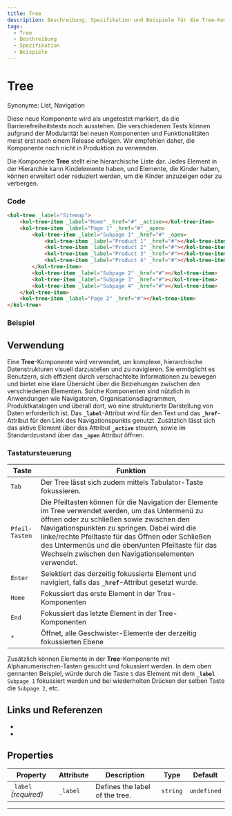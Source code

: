 ```yaml
---
title: Tree
description: Beschreibung, Spezifikation und Beispiele für die Tree-Komponente.
tags:
  - Tree
  - Beschreibung
  - Spezifikation
  - Beispiele
---
```



# Tree

Synonyme: List, Navigation

<kol-alert _type="warning" _variant="card">
	<kol-badge _color="#476af5" _label="Preview"></kol-badge> Diese neue Komponente wird als ungetestet markiert, da die Barrierefreiheitstests noch ausstehen. Die verschiedenen Tests können aufgrund der Modularität bei neuen Komponenten und Funktionalitäten meist erst nach einem Release erfolgen. Wir empfehlen daher, die Komponente noch nicht in Produktion zu verwenden.
</kol-alert>

Die Komponente **Tree** stellt eine hierarchische Liste dar. Jedes Element in der Hierarchie kann Kindelemente haben, und Elemente, die Kinder haben, können erweitert oder reduziert werden, um die Kinder anzuzeigen oder zu verbergen.

### Code

```html
<kol-tree _label="Sitemap">
	<kol-tree-item _label="Home" _href="#" _active></kol-tree-item>
	<kol-tree-item _label="Page 1" _href="#" _open>
		<kol-tree-item _label="Subpage 1" _href="#" _open>
			<kol-tree-item _label="Product 1" _href="#"></kol-tree-item>
			<kol-tree-item _label="Product 2" _href="#"></kol-tree-item>
			<kol-tree-item _label="Product 3" _href="#"></kol-tree-item>
			<kol-tree-item _label="Product 4" _href="#"></kol-tree-item>
		</kol-tree-item>
		<kol-tree-item _label="Subpage 2" _href="#"></kol-tree-item>
		<kol-tree-item _label="Subpage 3" _href="#"></kol-tree-item>
		<kol-tree-item _label="Subpage 4" _href="#"></kol-tree-item>
	</kol-tree-item>
	<kol-tree-item _label="Page 2" _href="#"></kol-tree-item>
</kol-tree>
```

### Beispiel

<kol-tree _label="Sitemap">
	<kol-tree-item _label="Home" _href="#" _active></kol-tree-item>
	<kol-tree-item _label="Page 1" _href="#" _open>
		<kol-tree-item _label="Subpage 1" _href="#" _open>
			<kol-tree-item _label="Product 1" _href="#"></kol-tree-item>
			<kol-tree-item _label="Product 2" _href="#"></kol-tree-item>
			<kol-tree-item _label="Product 3" _href="#"></kol-tree-item>
			<kol-tree-item _label="Product 4" _href="#"></kol-tree-item>
		</kol-tree-item>
		<kol-tree-item _label="Subpage 2" _href="#"></kol-tree-item>
		<kol-tree-item _label="Subpage 3" _href="#"></kol-tree-item>
		<kol-tree-item _label="Subpage 4" _href="#"></kol-tree-item>
	</kol-tree-item>
	<kol-tree-item _label="Page 2" _href="#"></kol-tree-item>
</kol-tree>

## Verwendung

Eine **Tree**-Komponente wird verwendet, um komplexe, hierarchische Datenstrukturen visuell darzustellen und zu navigieren. Sie ermöglicht es Benutzern, sich effizient durch verschachtelte Informationen zu bewegen und bietet eine klare Übersicht über die Beziehungen zwischen den verschiedenen Elementen. Solche Komponenten sind nützlich in Anwendungen wie Navigatoren, Organisationsdiagrammen, Produktkatalogen und überall dort, wo eine strukturierte Darstellung von Daten erforderlich ist.
Das **`_label`**-Attribut wird für den Text und das **`_href`**-Attribut für den Link des Navigationspunkts genutzt. Zusätzlich lässt sich das aktive Element über das Attribut **`_active`** steuern, sowie im Standardzustand über das **`_open`** Attribut öffnen.

### Tastatursteuerung

| Taste          | Funktion                                                                                                                                                                                                                                                                                                                                                         |
| -------------- | ---------------------------------------------------------------------------------------------------------------------------------------------------------------------------------------------------------------------------------------------------------------------------------------------------------------------------------------------------------------- |
| `Tab`          | Der Tree lässt sich zudem mittels Tabulator-Taste fokussieren.                                                                                                                                                                                                                                                                                                   |
| `Pfeil-Tasten` | Die Pfeiltasten können für die Navigation der Elemente im Tree verwendet werden, um das Untermenü zu öffnen oder zu schließen sowie zwischen den Navigationspunkten zu springen. Dabei wird die linke/rechte Pfeiltaste für das Öffnen oder Schließen des Untermenüs und die oben/unten Pfeiltaste für das Wechseln zwischen den Navigationselementen verwendet. |
| `Enter`        | Selektiert das derzeitig fokussierte Element und navigiert, falls das **`_href`**-Attribut gesetzt wurde.                                                                                                                                                                                                                                                        |
| `Home`         | Fokussiert das erste Element in der Tree-Komponenten                                                                                                                                                                                                                                                                                                             |
| `End`          | Fokussiert das letzte Element in der Tree-Komponenten                                                                                                                                                                                                                                                                                                            |
| `*`            | Öffnet, alle Geschwister-Elemente der derzeitig fokussierten Ebene                                                                                                                                                                                                                                                                                               |

Zusätzlich können Elemente in der **Tree**-Komponente mit Alphanumerischen-Tasten gesucht und fokussiert werden. In dem oben gennanten Beispiel, würde durch die Taste `S` das Element mit dem **`_label`** `Subpage 1` fokussiert werden und bei wiederholten Drücken der selben Taste die `Subpage 2`, etc.

## Links und Referenzen

- <kol-link _href="https://developer.mozilla.org/en-US/docs/Web/Accessibility/ARIA/Roles/tree_role" _target="_blank"></kol-link>
- <kol-link _href="https://www.w3.org/WAI/ARIA/apg/patterns/treeview/" _target="_blank"></kol-link>

<!-- Auto Generated Below -->

## Properties

| Property              | Attribute | Description                    | Type     | Default     |
| --------------------- | --------- | ------------------------------ | -------- | ----------- |
| `_label` _(required)_ | `_label`  | Defines the label of the tree. | `string` | `undefined` |

---

<ExampleLink component="tree" />
